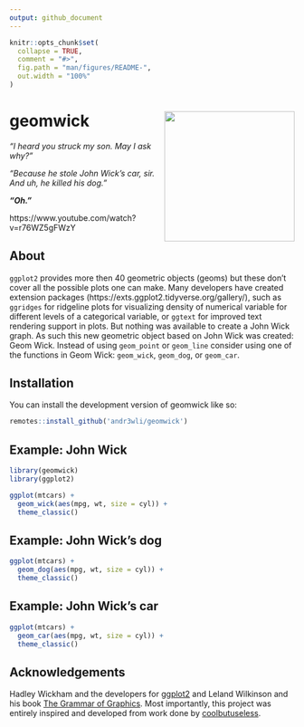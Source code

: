 ```yaml
---
output: github_document
---
```


<!-- README.md is generated from README.Rmd. Please edit that file -->

```r
knitr::opts_chunk$set(
  collapse = TRUE,
  comment = "#>",
  fig.path = "man/figures/README-",
  out.width = "100%"
)
```

# geomwick <img src="man/figures/hex-Geom-Wick.png" align="right" height=230/>

*"I heard you struck my son. May I ask why?"*

*"Because he stole John Wick's car, sir. And uh, he killed his dog."*

***"Oh."***

https://www.youtube.com/watch?v=r76WZ5gFWzY

## About

`ggplot2` provides more then 40 geometric objects (geoms) but these don't cover all the possible plots one can make. Many developers have created extension packages (https://exts.ggplot2.tidyverse.org/gallery/), such as `ggridges` for ridgeline plots for visualizing density of numerical variable for different levels of a categorical variable, or `ggtext` for improved text rendering support in plots. But nothing was available to create a John Wick graph. As such this new geometric object based on John Wick was created: Geom Wick. Instead of using `geom_point` or `geom_line` consider using one of the functions in Geom Wick: `geom_wick`, `geom_dog`, or `geom_car`.

## Installation

You can install the development version of geomwick like so:

``` r
remotes::install_github('andr3wli/geomwick')
```

## Example: John Wick 

```r
library(geomwick)
library(ggplot2)

ggplot(mtcars) +
  geom_wick(aes(mpg, wt, size = cyl)) +
  theme_classic()
```

## Example: John Wick's dog

```r
ggplot(mtcars) +
  geom_dog(aes(mpg, wt, size = cyl)) +
  theme_classic()
```

## Example: John Wick's car

```r
ggplot(mtcars) +
  geom_car(aes(mpg, wt, size = cyl)) +
  theme_classic()
```


## Acknowledgements

Hadley Wickham and the developers for [ggplot2](https://ggplot2.tidyverse.org) and Leland Wilkinson and his book [The Grammar of Graphics](https://link.springer.com/book/10.1007/0-387-28695-0). Most importantly, this project was entirely inspired and developed from work done by [coolbutuseless](https://github.com/coolbutuseless).
